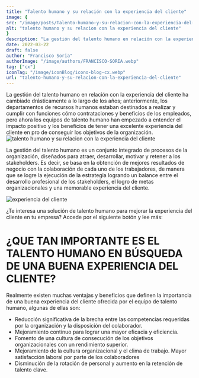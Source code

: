 ```yaml
---
title: "Talento humano y su relación con la experiencia del cliente"
image: {
src: "/image/posts/Talento-humano-y-su-relacion-con-la-experiencia-del-cliente-1024x683.webp",
alt: "talento humano y su relacion con la experiencia del cliente"
}
description: "La gestión del talento humano en relación con la experiencia del cliente ha cambiado drásticamente a lo largo de los años; anteriormente, los departamentos de recursos humanos estaban destinados a realizar y cumplir con funciones cómo contrataciones y beneficios de los empleados, pero ahora los equipos de talento humano han empezado a entender el impacto positivo y los beneficios de tener una excelente experiencia del cliente en pro de conseguir los objetivos de la organización."
date: 2022-03-22
draft: false
author: "Francisco Soria"
authorImage: "/image/authors/FRANCISCO-SORIA.webp"
tag: ["cx"]
iconTag: "/image/iconBlog/icono-blog-cx.webp"
url: "talento-humano-y-su-relacion-con-la-experiencia-del-cliente"
---
```


La gestión del talento humano en relación con la experiencia del cliente ha cambiado drásticamente a lo largo de los años; anteriormente, los departamentos de recursos humanos estaban destinados a realizar y cumplir con funciones cómo contrataciones y beneficios de los empleados, pero ahora los equipos de talento humano han empezado a entender el impacto positivo y los beneficios de tener una excelente experiencia del cliente en pro de conseguir los objetivos de la organización.
![talento humano y su relacion con la experiencia del cliente](/image/posts/Talento-humano-y-su-relacion-con-la-experiencia-del-cliente-1024x683.webp)

La gestión del talento humano es un conjunto integrado de procesos de la organización, diseñados para atraer, desarrollar, motivar y retener a los stakeholders. Es decir, se basa en la obtención de mejores resultados de negocio  con la colaboración de cada uno de los trabajadores, de manera que se logre la ejecución de la estrategia logrando un balance entre el desarrollo profesional de los stakeholders, el logro de metas organizacionales y una memorable experiencia del cliente.

![experiencia del cliente](/image/posts/pexels-kampus-production-6248988-1024x683.webp)

¿Te interesa una solución de talento humano para mejorar la experiencia del cliente en tu empresa? Accede por el siguiente botón y lee más:

<Link text="ver solución" href="/experiencia-del-cliente" class="px-3 py-2 bg-xkale rounded-lg text-white uppercase shadow-lg"/>

# ¿QUE TAN IMPORTANTE ES EL TALENTO HUMANO EN BÚSQUEDA DE UNA BUENA EXPERIENCIA DEL CLIENTE?
Realmente existen muchas ventajas y beneficios que definen la importancia de una buena experiencia del cliente ofrecida por el equipo de talento humano, algunas de ellas son:

- Reducción significativa de la brecha entre las competencias requeridas por la organización y la disposición del colaborador.
- Mejoramiento continuo para lograr una mayor eficacia y eficiencia.
- Fomento de una cultura de consecución de los objetivos organizacionales con un rendimiento superior.
- Mejoramiento de la cultura organizacional y el clima de trabajo.
Mayor satisfacción laboral por parte de los colaboradores 
- Disminución de la rotación de personal  y aumento en la retención de talento clave.